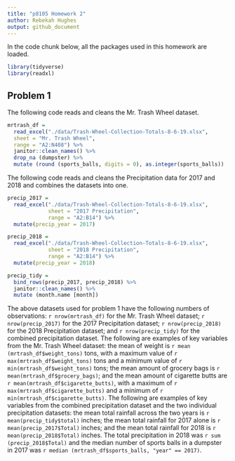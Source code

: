 ```yaml
---
title: "p8105 Homework 2"
author: Rebekah Hughes
output: github_document
---
```


In the code chunk below, all the packages used in this homework are loaded.

```r
library(tidyverse)
library(readxl)
```


## Problem 1

The following code reads and cleans the Mr. Trash Wheel dataset.

```r
mrtrash_df = 
  read_excel("./data/Trash-Wheel-Collection-Totals-8-6-19.xlsx", 
  sheet = "Mr. Trash Wheel",
  range = "A2:N408") %>%
  janitor::clean_names() %>%
  drop_na (dumpster) %>% 
  mutate (round (sports_balls, digits = 0), as.integer(sports_balls))
```

The following code reads and cleans the Precipitation data for 2017 and 2018 and combines the datasets into one.

```r
precip_2017 =
  read_excel("./data/Trash-Wheel-Collection-Totals-8-6-19.xlsx",
             sheet = "2017 Precipitation",
             range = "A2:B14") %>% 
  mutate(precip_year = 2017)

precip_2018 =
  read_excel("./data/Trash-Wheel-Collection-Totals-8-6-19.xlsx",
             sheet = "2018 Precipitation",
             range = "A2:B14") %>% 
  mutate(precip_year = 2018)

precip_tidy =
  bind_rows(precip_2017, precip_2018) %>% 
  janitor::clean_names() %>% 
  mutate (month.name [month])
```

The above datasets used for problem 1 have the following numbers of observations: `r nrow(mrtrash_df)` for the Mr. Trash Wheel dataset; `r nrow(precip_2017)` for the 2017 Precipitation dataset; `r nrow(precip_2018)` for the 2018 Precipitation dataset; and `r nrow(precip_tidy)` for the combined precipitation dataset. The following are examples of key variables from the Mr. Trash Wheel dataset: the mean of weight is `r mean (mrtrash_df$weight_tons)` tons, with a maximum value of `r max(mrtrash_df$weight_tons)` tons and a minimum value of `r min(mrtrash_df$weight_tons)` tons; the mean amount of grocery bags is `r mean(mrtrash_df$grocery_bags)`; and the mean amount of cigarette butts are `r mean(mrtrash_df$cigarette_butts)`, with a maximum of `r max(mrtrash_df$cigarette_butts)` and a minimum of `r min(mrtrash_df$cigarette_butts)`. The following are examples of key variables from the combined precipitation dataset and the two individual precipitation datasets: the mean total rainfall across the two years is `r mean(precip_tidy$total)` inches; the mean total rainfall for 2017 alone is `r mean(precip_2017$Total)` inches; and the mean total rainfall for 2018 is `r mean(precip_2018$Total)` inches. The total precipitation in 2018 was `r sum (precip_2018$Total)` and the median number of sports balls in a dumpster in 2017 was `r median (mrtrash_df$sports_balls, "year" == 2017)`.

